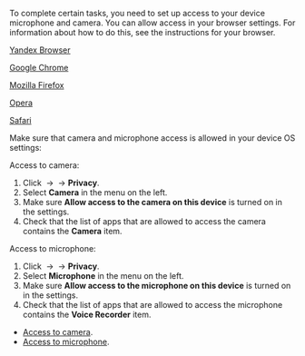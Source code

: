 To complete certain tasks, you need to set up access to your device microphone and camera. You can allow access in your browser settings. For information about how to do this, see the instructions for your browser.

   <Cut title="Select a browser">

   [Yandex Browser](https://yandex.com/support/browser/personal-data-protection/do-not-follow.html#microphone)

   [Google Chrome](https://support.google.com/chrome/answer/2693767?co=GENIE.Platform%3DDesktop&hl=en)

   [Mozilla Firefox](https://support.mozilla.org/en-US/kb/how-manage-your-camera-and-microphone-permissions)

   [Opera](https://help.opera.com/en/latest/web-preferences/)

   [Safari](https://support.apple.com/en-euro/guide/safari/ibrw7f78f7fe/mac)

   </Cut>

   Make sure that camera and microphone access is allowed in your device OS settings:

   <Cut title="Windows 10">

   Access to camera:

   1. Click <Image withBackground imageId="1676448960873" alt="" /> → <Image withBackground imageId="1676448879697" alt="" /> → **Privacy**.
   1. Select **Camera** in the menu on the left.
   1. Make sure **Allow access to the camera on this device** is turned on in the settings.
   1. Check that the list of apps that are allowed to access the camera contains the **Camera** item.

   Access to microphone:

   1. Click <Image withBackground imageId="1676448960873" alt="" /> → <Image withBackground imageId="1676448879697" alt="" /> → **Privacy**.
   1. Select **Microphone** in the menu on the left.
   1. Make sure **Allow access to the microphone on this device** is turned on in the settings.
   1. Check that the list of apps that are allowed to access the microphone contains the **Voice Recorder** item.

   </Cut>

   <Cut title="macOS">

   - [Access to camera](https://support.apple.com/en-gb/guide/mac-help/mchlf6d108da/mac).
   - [Access to microphone](https://support.apple.com/en-euro/guide/mac-help/mchla1b1e1fe/10.15/mac/10.15).

   </Cut>